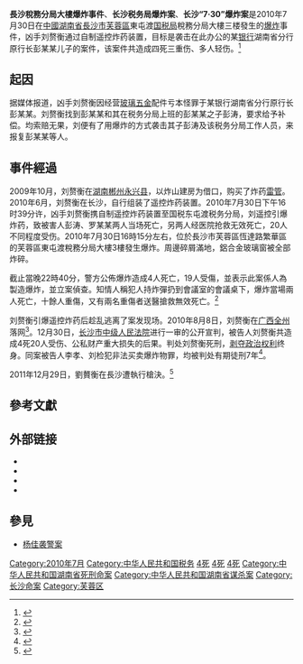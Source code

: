 {{Infobox civilian attack
| title = 長沙稅務分局大樓爆炸事件
| image = 
| alt   =
| caption = 
| location = [[中華人民共和國|中國]][[湖南省|湖南省]][[長沙市|長沙市]]芙蓉區東屯渡稅務分局大樓
| target = 
| coordinates =
| date = 2010年7月30日
| time = 下午16時15分
| timezone =[[UTC+8|UTC+8]]
| type=[[爆炸|爆炸]]
| fatalities= 彭涛、罗某某等共4人
| injuries= 20人
| victim =
| perps = 刘赘衡
| perp = 
| susperp =
| weapons = 遥控炸彈
| numparts = 
| numpart =
| dfens =
| dfen =
| Footage =
}}

'''長沙稅務分局大樓爆炸事件'''、'''长沙税务局爆炸案'''、'''长沙“7·30”爆炸案'''是2010年7月30日在[[中國|中國]][[湖南省|湖南省]][[長沙市|長沙市]][[芙蓉區|芙蓉區]]東屯渡[[国家税务总局|国税局]]稅務分局大樓三楼發生的[[爆炸|爆炸]]事件，凶手刘赘衡通过自制遥控炸药装置，目标是袭击在此办公的某[[银行|银行]]湖南省分行原行长彭某某儿子的案件，该案件共造成四死三重伤、多人轻伤。<ref>{{cite news|url=http://news.china.com/zh_cn/domestic/945/20101126/16265825.html|title=长沙国税局大楼爆炸案开审:嫌犯多次伺机作案}}</ref>

==起因==
据媒体报道，凶手刘赘衡因经营[[玻璃|玻璃]][[五金|五金]]配件亏本怪罪于某银行湖南省分行原行长彭某某。刘赘衡找到彭某某和其在税务分局上班的彭某某之子彭涛，要求给予补偿。均索赔无果，刘便有了用爆炸的方式袭击其子彭涛及该税务分局工作人员，来报复彭某某等人。

== 事件經過 ==
2009年10月，刘赘衡在[[湖南|湖南]][[郴州|郴州]][[永兴县|永兴县]]，以炸山建房为借口，购买了炸药[[雷管|雷管]]。2010年6月，刘赘衡在长沙，自行组装了遥控炸药装置。2010年7月30日下午16时39分许，凶手刘赘衡携自制遥控炸药装置至国税东屯渡税务分局，刘遥控引爆炸药，致被害人彭涛、罗某某两人当场死亡，另两人经医院抢救无效死亡，20人不同程度受伤。2010年7月30日16時15分左右，位於長沙市芙蓉區恆達路繁華區的芙蓉區東屯渡稅務分局大樓3樓發生爆炸。周邊碎屑滿地，鋁合金玻璃窗被全部炸碎。

截止當晚22時40分，警方公佈爆炸造成4人死亡，19人受傷，並表示此案係人為製造爆炸，並立案偵查。知情人稱犯人持炸彈扔到會議室的會議桌下，爆炸當場兩人死亡，十餘人重傷，又有兩名重傷者送醫搶救無效死亡。<ref>{{cite news|url=http://news.163.com/10/0731/06/6CTCAJ5G00014AED.html|title=長沙稅務分局大樓爆炸4死19傷|publisher=網易新聞|access-date=2010-07-31|archive-url=https://web.archive.org/web/20100803210513/http://news.163.com/10/0731/06/6CTCAJ5G00014AED.html|archive-date=2010-08-03|dead-url=yes}}</ref>

刘赘衡引爆遥控炸药后趁乱逃离了案发现场。2010年8月8日，刘赘衡在[[广西壮族自治区|广西]][[全州县|全州]]落网<ref>{{cite news|url=http://gzdaily.dayoo.com/html/2010-08/10/content_1057407.htm|title=炸完长沙税务所还要炸高官女儿|deadurl=yes|archiveurl=https://web.archive.org/web/20110216160735/http://gzdaily.dayoo.com/html/2010-08/10/content_1057407.htm|archivedate=2011-02-16}}</ref>。12月30日，[[长沙市中级人民法院|长沙市中级人民法院]]进行一审的公开宣判，被告人刘赘衡共造成4死20人受伤、公私财产重大损失的后果。判处刘赘衡死刑，[[剥夺政治权利|剥夺政治权利]]终身。同案被告人李孝、刘检犯非法买卖爆炸物罪，均被判处有期徒刑7年<ref>{{Cite web |url=https://news.qq.com/a/20101230/001740.htm |title=长沙国税局爆炸案被告刘赘衡一审获死刑(图) |accessdate=2019-03-21 |author=记者：谭剑、陈文广 |date=2010-12-30 |work= |publisher=腾讯网，来源：新华网 |language=Zh-hans |archive-date=2019-08-24 |archive-url=https://web.archive.org/web/20190824214106/https://news.qq.com/a/20101230/001740.htm |dead-url=no }}</ref>。

2011年12月29日，劉贅衡在長沙遭執行槍決。<ref>{{cite news|url=http://news.xinhuanet.com/legal/2011-12/29/c_111333481.htm|title=长沙致4死17伤国税局爆炸案主犯刘赘衡被执行死刑|deadurl=yes|archiveurl=https://web.archive.org/web/20120301222311/http://news.xinhuanet.com/legal/2011-12/29/c_111333481.htm|archivedate=2012-03-01}}</ref>

== 參考文獻 ==
{{Reflist|2}}

== 外部链接 ==
* {{cite news|url=http://news.sina.com.hk/cgi-bin/nw/show.cgi/32/1/1/1804976/1.html|title=長沙稅務局爆炸增至4死|publisher=新浪香港|access-date=2010-07-31|archive-url=https://web.archive.org/web/20100812072639/http://news.sina.com.hk/cgi-bin/nw/show.cgi/32/1/1/1804976/1.html|archive-date=2010-08-12|dead-url=yes}}
* {{cite news|url=http://www.bbc.co.uk/zhongwen/trad/world/2010/07/100730_brief_changsha_explosion.shtml|title=長沙一稅務局爆炸兩人死|publisher=BBC|accessdate=2010-07-31|archive-date=2019-07-10|archive-url=https://web.archive.org/web/20190710183120/https://www.bbc.com/zhongwen/trad/world/2010/07/100730_brief_changsha_explosion.shtml|dead-url=no}}
* {{cite news|url=http://society.people.com.cn/GB/41158/12304192.html|title=長沙稅務局爆炸已致4死19傷 警方已立案偵查|publisher=人民網|access-date=2010-07-31|archive-url=https://web.archive.org/web/20100803193739/http://society.people.com.cn/GB/41158/12304192.html|archive-date=2010-08-03|dead-url=yes}}
* {{cite news|url=http://news.xinhuanet.com/legal/2011-12/29/c_111333481.htm|title=长沙致4死17伤国税局爆炸案主犯刘赘衡被执行死刑|publisher=新華網|deadurl=yes|archiveurl=https://web.archive.org/web/20120301222311/http://news.xinhuanet.com/legal/2011-12/29/c_111333481.htm|archivedate=2012-03-01}}
== 參見 ==
* [[杨佳袭警案|杨佳袭警案]]

[[Category:2010年7月|Category:2010年7月]]
[[Category:中华人民共和国税务|Category:中华人民共和国税务]]
[[Category:2010年中国命案|4死]]
[[Category:2010年中国死刑案件|4死]]
[[Category:中华人民共和国爆炸命案|4死]]
[[Category:中华人民共和国湖南省死刑命案|Category:中华人民共和国湖南省死刑命案]]
[[Category:中华人民共和国湖南省谋杀案|Category:中华人民共和国湖南省谋杀案]]
[[Category:长沙命案|Category:长沙命案]]
[[Category:芙蓉区|Category:芙蓉区]]